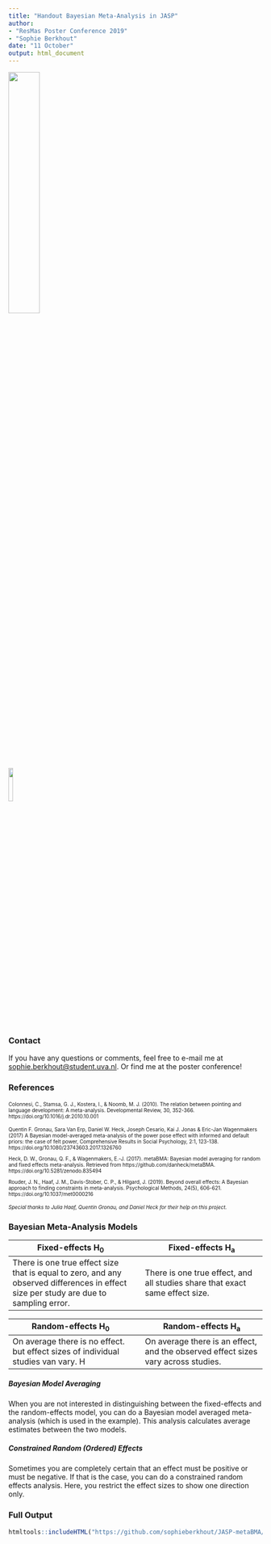 ```yaml
---
title: "Handout Bayesian Meta-Analysis in JASP"
author: 
- "ResMas Poster Conference 2019"
- "Sophie Berkhout"
date: "11 October"
output: html_document
---
```

![](https://www.uva.nl/binaries/_ht_1561017307337/large/content/gallery/subsites/extranet/huisstijl/logo-regular.jpg){width="35%"}

![](C:/Users/sophi/surfdrive/Stage JASP - Copy/JASP Media Kit/Current/green_logo_dark_text.png){width="13%"}

### Contact
If you have any questions or comments, feel free to e-mail me at
[sophie.berkhout@student.uva.nl](mailto:sophie.berkhout@student.uva.nl). Or find me at the poster conference!

### References
<font size = "1">
Colonnesi, C., Stamsa, G. J., Kostera, I., & Noomb, M. J. (2010). The relation between pointing and language development: A meta-analysis. Developmental Review, 30, 352-366. https://doi.org/10.1016/j.dr.2010.10.001

Quentin F. Gronau, Sara Van Erp, Daniel W. Heck, Joseph Cesario, Kai J. Jonas & Eric-Jan Wagenmakers (2017) A Bayesian model-averaged meta-analysis of the power pose effect with informed and default priors: the case of felt power, Comprehensive Results in Social Psychology, 2:1, 123-138. https://doi.org/10.1080/23743603.2017.1326760

Heck, D. W., Gronau, Q. F., & Wagenmakers, E.-J. (2017). metaBMA: Bayesian model averaging for random and fixed effects meta-analysis. Retrieved from https://github.com/danheck/metaBMA. https://doi.org/10.5281/zenodo.835494

Rouder, J. N., Haaf, J. M., Davis-Stober, C. P., & Hilgard, J. (2019). Beyond overall effects: A Bayesian approach to finding constraints in meta-analysis. Psychological Methods, 24(5), 606-621. https://doi.org/10.1037/met0000216

<i>Special thanks to Julia Haaf, Quentin Gronau, and Daniel Heck for their help on this project.</i>
</font>

### Bayesian Meta-Analysis Models

| Fixed-effects H<sub>0</sub> | |Fixed-effects H<sub>a</sub>|
|---------------------------------------|---|--------------------------------------|
|There is one true effect size that is equal to zero, and any observed differences in effect size per study are due to sampling error.| | There is one true effect, and all studies share that exact same effect size.|

|Random-effects H<sub>0</sub> || Random-effects H<sub>a</sub> |
|---------------------------------------|---|--------------------------------------|
| On average there is no effect. but effect sizes of individual studies van vary. H | | On average there is an effect, and the observed effect sizes vary across studies. |

##### Bayesian Model Averaging
When you are not interested in distinguishing between the fixed-effects and the random-effects model, you can do a Bayesian model averaged meta-analysis (which is used in the example). This analysis calculates average estimates between the two models.

##### Constrained Random (Ordered) Effects
Sometimes you are completely certain that an effect must be positive or must be negative. If that is the case, you can do a constrained random effects analysis. Here, you restrict the effect sizes to show one direction only.

### Full Output
```r
htmltools::includeHTML("https://github.com/sophieberkhout/JASP-metaBMA/raw/master/pointing%20results.html")
```